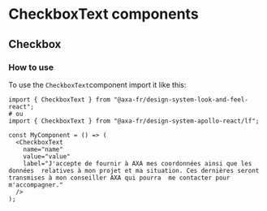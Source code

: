 
<Meta of={CheckboxTextStories} />

# CheckboxText components

## Checkbox

### How to use

To use the `CheckboxText`component import it like this:

```tsx
import { CheckboxText } from "@axa-fr/design-system-look-and-feel-react";
# ou
import { CheckboxText } from "@axa-fr/design-system-apollo-react/lf";

const MyComponent = () => (
  <CheckboxText
    name="name"
    value="value"
    label="J'accepte de fournir à AXA mes coordonnées ainsi que les données  relatives à mon projet et ma situation. Ces dernières seront transmises à mon conseiller AXA qui pourra  me contacter pour m'accompagner."
  />
);
```

<Canvas of={CheckboxTextStories.CheckboxTextStory} />
<Controls of={CheckboxTextStories.CheckboxTextStory} />

